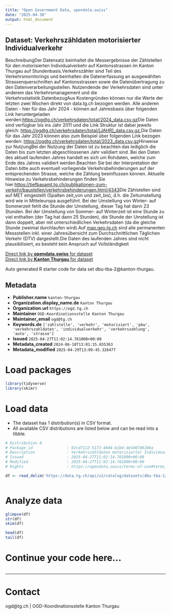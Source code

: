 ```yaml
---
title: "Open Government Data, opendata.swiss"
date: "2025-04-30"
output: html_document
---
```


## Dataset: Verkehrszähldaten motorisierter Individualverkehr

BeschreibungDer Datensatz beinhaltet die Messergebnisse der Zählstellen für den motorisierten Individualverkehr auf Kantonsstrassen im Kanton Thurgau auf Stundenbasis.Verkehrszähler sind Teil des Verkehrsmonitorings und beinhalten die Datenerfassung an ausgewählten Strassenquerschnitten auf Kantonsstrassen sowie die Datenübertragung zu den Datenverarbeitungsstellen. Nutzendende der Verkehrsdaten sind unter anderem das Verkehrsmanagement und die Verkehrsstatistik.DatenbezugAus Kostengründen können nur die Werte der letzten zwei Wochen direkt von data.tg.ch bezogen werden. Alle anderen Daten - hier für das Jahr 2024 - können auf Jahresbasis über folgenden Link heruntergeladen werden:[https://ogdtg.ch/verkehrsdaten/total/2024_data.csv.gz](https://ogdtg.ch/verkehrsdaten/fahrzeugklassen/2024_fzkl_data.csv.gz)Die Daten sind verfügbar bis ins Jahr 2011 und die Link Struktur ist dabei jeweils gleich: [https://ogdtg.ch/verkehrsdaten/total/[JAHR]_data.csv.gz.](https://ogdtg.ch/verkehrsdaten/fahrzeugklassen/[JAHR]_fzkl_data.csv.gz.)Die Daten für das Jahr 2023 können also zum Beispiel über folgenden Link bezogen werden: [https://ogdtg.ch/verkehrsdaten/total/2023_data.csv.gz](https://ogdtg.ch/verkehrsdaten/total/2023_data.csv.gz)[](https://ogdtg.ch/verkehrsdaten/fahrzeugklassen/2023_fzkl_data.csv.gz)Hinweise zur NutzungBei der Nutzung der Daten ist zu beachten das lediglich die Daten bis zum letzten abgeschlossenen Jahr validiert sind. Bei den Daten des aktuell laufenden Jahres handelt es sich um Rohdaten, welche zum Ende des Jahres validiert werden.Beachten Sie bei der Interpretation der Daten bitte auch eventuell vorliegende Verkehrsbehinderungen auf der entsprechenden Strasse, welche die Zählung beeinflussen können. Aktuelle Hinweise zu Verkehrsbehinderungen finden Sie hier:[https://tiefbauamt.tg.ch/publikationen-zum-verkehr/baustellen/verkehrsbehinderungen.html/4343](https://tiefbauamt.tg.ch/publikationen-zum-verkehr/baustellen/verkehrsbehinderungen.html/4343)Die Zählstellen sind auf MET eingestellt (Spalten zeit_von und zeit_bis), d.h. die Zeitumstellung wird wie in Mitteleuropa ausgeführt. Bei der Umstellung von Winter- auf Sommerzeit fehlt die Stunde der Umstellung, dieser Tag hat dann 23 Stunden. Bei der Umstellung von Sommer- auf Winterzeit ist eine Stunde zu viel enthalten (der Tag hat dann 25 Stunden), die Stunde der Umstellung ist dann doppelt, aber mit unterschiedlichen Verkehrsdaten (da die gleiche Stunde zweimal durchlaufen wird).Auf [map.geo.tg.ch](https://map.geo.tg.ch/apps/mf-geoadmin3/?lang=de&topic=ech&time=2020&layers=strassenverkehrszaehlung_messdaten&layers_timestamp=20200101&E=2723900.00&N=1269850.00&zoom=0) sind alle permanenten Messstellen inkl. einer Jahresübersicht zum Durchschnittlichen Täglichen Verkehr (DTV) dargestellt.Die Daten des laufenden Jahres sind nicht plausibilisiert, es besteht kein Anspruch auf
Vollständigkeit

[Direct link by **opendata.swiss** for dataset](https://opendata.swiss/de/dataset/verkehrszahldaten-motorisierter-individualverkehr1)<br>
[Direct link by **Kanton Thurgau** for dataset](https://data.tg.ch/explore/dataset/dbu-tba-2/)

Auto generated R starter code for data set dbu-tba-2@kanton-thurgau.

## Metadata

- **Publisher.name** `kanton-thurgau`
- **Organization.display_name.de** `Kanton Thurgau`
- **Organization.url** `https://ogd.tg.ch`
- **Maintainer** `OGD-Koordinationsstelle Kanton Thurgau`
- **Maintainer_email** `ogd@tg.ch`
- **Keywords.de** `['zahlstelle', 'verkehr', 'motorisiert', 'pkw', 'verkehrszahldaten', 'individualverkehr', 'verkehrszahlung', 'auto', 'strasse']`
- **Issued** `2025-04-27T11:02:14.761000+00:00`
- **Metadata_created** `2024-06-18T13:01:15.655363`
- **Metadata_modified** `2025-04-29T13:09:45.326477`


# Load packages

```r

library(tidyverse)
library(skimr)

```

# Load data

-   The dataset has 1 distribution(s) in CSV format.
-   All available CSV distributions are listed below and can be read into a tibble.

```r

# Distribution 0
# Package_id               : 02cd7112-5173-4604-b1b4-de5807d610ba
# Description              : Verkehrszähldaten motorisierter Individualverkehr (csv)
# Issued                   : 2025-04-27T11:02:14.761000+00:00
# Modified                 : 2025-04-27T11:02:14.761000+00:00
# Rights                   : https://opendata.swiss/terms-of-use#terms_by

df <- read_delim('https://data.tg.ch/api/v2/catalog/datasets/dbu-tba-2/exports/csv?use_labels=true')



```

# Analyze data

```r

glimpse(df)
str(df)
skim(df)

head(df)
tail(df)

```

# Continue your code here...

```r

```

------------------------------------------------------------------------

# Contact

ogd@tg.ch | OGD-Koordinationsstelle Kanton Thurgau
